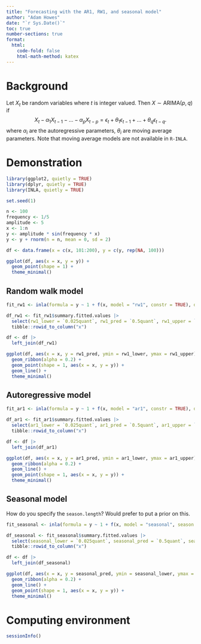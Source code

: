 ```yaml
---
title: "Forecasting with the AR1, RW1, and seasonal model"
author: "Adam Howes"
date: "`r Sys.Date()`"
toc: true
number-sections: true
format: 
  html: 
    code-fold: false
    html-math-method: katex
---
```


# Background 

Let $X_t$ be random variables where $t$ is integer valued.
Then $X \sim \text{ARIMA}(p, q)$ if
$$
X_t - \alpha_1 X_{t - 1} - \ldots - \alpha_p X_{t - p} = \epsilon_t + \theta_1 \epsilon_{t - 1} + \ldots + \theta_q \epsilon_{t - q}.
$$
where $\alpha_i$ are the autoregressive parameters, $\theta_i$ are moving average parameters.
Note that moving average models are not available in `R-INLA`.

# Demonstration

```r
library(ggplot2, quietly = TRUE)
library(dplyr, quietly = TRUE)
library(INLA, quietly = TRUE)

set.seed(1)

n <- 100
frequency <- 1/5
amplitude <- 5
x <- 1:n
y <- amplitude * sin(frequency * x)
y <- y + rnorm(n = n, mean = 0, sd = 2)

df <- data.frame(x = c(x, 101:200), y = c(y, rep(NA, 100)))

ggplot(df, aes(x = x, y = y)) +
  geom_point(shape = 1) +
  theme_minimal()
```

## Random walk model

```r
fit_rw1 <- inla(formula = y ~ 1 + f(x, model = "rw1", constr = TRUE), data = df)

df_rw1 <- fit_rw1$summary.fitted.values |>
  select(rw1_lower = `0.025quant`, rw1_pred = `0.5quant`, rw1_upper = `0.975quant`) |>
  tibble::rowid_to_column("x")

df <- df |>
  left_join(df_rw1)

ggplot(df, aes(x = x, y = rw1_pred, ymin = rw1_lower, ymax = rw1_upper)) +
  geom_ribbon(alpha = 0.2) +
  geom_point(shape = 1, aes(x = x, y = y)) +
  geom_line() +
  theme_minimal()
```

## Autoregressive model

```r
fit_ar1 <- inla(formula = y ~ 1 + f(x, model = "ar1", constr = TRUE), data = df)

df_ar1 <- fit_ar1$summary.fitted.values |>
  select(ar1_lower = `0.025quant`, ar1_pred = `0.5quant`, ar1_upper = `0.975quant`) |>
  tibble::rowid_to_column("x")

df <- df |>
  left_join(df_ar1)

ggplot(df, aes(x = x, y = ar1_pred, ymin = ar1_lower, ymax = ar1_upper)) +
  geom_ribbon(alpha = 0.2) +
  geom_line() +
  geom_point(shape = 1, aes(x = x, y = y)) +
  theme_minimal()
```

## Seasonal model

How do you specify the `season.length`?
Would prefer to put a prior on this.

```r
fit_seasonal <- inla(formula = y ~ 1 + f(x, model = "seasonal", season.length = 10, constr = TRUE), data = df)

df_seasonal <- fit_seasonal$summary.fitted.values |>
  select(seasonal_lower = `0.025quant`, seasonal_pred = `0.5quant`, seasonal_upper = `0.975quant`) |>
  tibble::rowid_to_column("x")

df <- df |>
  left_join(df_seasonal)

ggplot(df, aes(x = x, y = seasonal_pred, ymin = seasonal_lower, ymax = seasonal_upper)) +
  geom_ribbon(alpha = 0.2) +
  geom_line() +
  geom_point(shape = 1, aes(x = x, y = y)) +
  theme_minimal()
```

# Computing environment

```r
sessionInfo()
```
